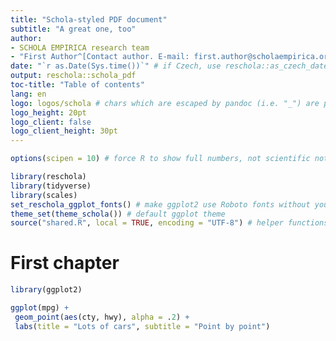 ```yaml
---
title: "Schola-styled PDF document"
subtitle: "A great one, too"
author:
- SCHOLA EMPIRICA research team
- "First Author^[Contact author. E-mail: first.author@scholaempirica.org], Second Author and Third Author"
date: "`r as.Date(Sys.time())`" # if Czech, use reschola::as_czech_date(Sys.time())
output: reschola::schola_pdf
toc-title: "Table of contents"
lang: en
logo: logos/schola # chars which are escaped by pandoc (i.e. "_") are prohibited
logo_height: 20pt
logo_client: false
logo_client_height: 30pt
---
```


```r
options(scipen = 10) # force R to show full numbers, not scientific notation

library(reschola)
library(tidyverse)
library(scales)
set_reschola_ggplot_fonts() # make ggplot2 use Roboto fonts without you having to set it
theme_set(theme_schola()) # default ggplot theme
source("shared.R", local = TRUE, encoding = "UTF-8") # helper functions and shared code
```

# First chapter

```r
library(ggplot2)

ggplot(mpg) +
 geom_point(aes(cty, hwy), alpha = .2) +
 labs(title = "Lots of cars", subtitle = "Point by point")
```

\newpage
<!-- "\newpage" is how you insert a page break which will be reflected in the output -->




